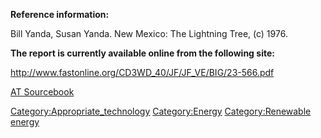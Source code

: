 '''Reference information:'''

Bill Yanda, Susan Yanda. New Mexico: The Lightning Tree, (c) 1976.



'''The report is currently available online from the following site:'''

http://www.fastonline.org/CD3WD_40/JF/JF_VE/BIG/23-566.pdf



[[AT Sourcebook]]
[[Category:Appropriate_technology]]
[[Category:Energy]]
[[Category:Renewable energy]]